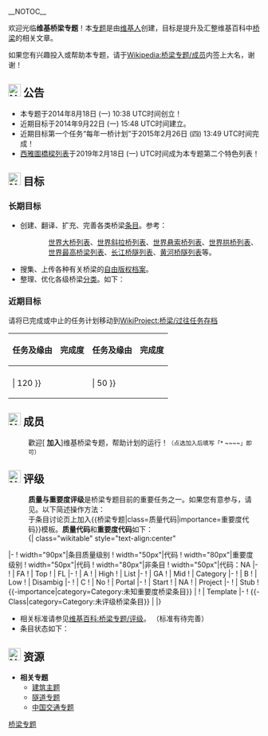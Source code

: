 {{维基专题状态|semi-active}}
__NOTOC__ 
{{WP:桥梁专题/Sidebar}}
{{Shortcut|WP:桥|WP:BRIDGE}}

欢迎光临'''维基桥梁专题'''！本[[WP:专题|专题]]是由[[WP:维基人|维基人]]创建，目标是提升及汇整维基百科中[[桥梁|桥梁]]的相关文章。

如果您有兴趣投入或帮助本专题，请于[[Wikipedia:桥梁专题/成员|Wikipedia:桥梁专题/成员]]内签上大名，谢谢！

== [[File:Nuvola_apps_klipper.png|25px]] 公告 ==
* 本专题于2014年8月18日 (一) 10:38 UTC时间创立！
* 近期目标于2014年9月22日 (一) 15:48 UTC时间建立。
* 近期目标第一个任务“每年一桥计划”于2015年2月26日 (四) 13:49 UTC时间完成！
* [[西雅圖橋樑列表|西雅圖橋樑列表]]于2019年2月18日 (一) UTC时间成为本专题第二个特色列表！

== [[File:Nuvola_apps_kmines.png|25px]] 目标 ==
===长期目标===
* 创建、翻译、扩充、完善各类桥梁[[WP:条目|条目]]。参考：
::[[世界大桥列表|世界大桥列表]]、[[世界斜拉桥列表|世界斜拉桥列表]]、[[世界悬索桥列表|世界悬索桥列表]]、[[世界拱桥列表|世界拱桥列表]]、[[世界最高桥梁列表|世界最高桥梁列表]]、[[长江桥隧列表|长江桥隧列表]]、[[黄河桥隧列表|黄河桥隧列表]]等。
* 搜集、上传各种有关桥梁的[[WP:维基共享资源|自由版权档案]]。
* 整理、优化各级桥梁[[WP:分类|分类]]。如下：
::{{category tree all|橋梁|depth=1}}

===近期目标===
{{HideH
|Head         = 维基桥梁专题近期计划
|FrameStyle   = width: 900px; border: 1px solid #D4D4D4; padding: 5px;
|HeadStyle    = background: #E6C3C3;
|ContentStyle = 
}}
请将已完成或中止的任务计划移动到[[WikiProject:桥梁/过往任务存档|WikiProject:桥梁/过往任务存档]]
{|class="wikitable"
!任务及缘由 !! 完成度!! 任务及缘由 !! 完成度
|-
|colspan = 2|{{Progress Thermometer| task = '''每年一桥计划'''：<br>比较[[:Category:20世紀橋樑|:Category:20世紀橋樑]]和[[:en:Category:20th-century_bridges|:en:Category:20th-century bridges]]<br>就会发现中文维基上20世纪通车的桥梁条目还比较稀少，有些年份甚至一座都没有。故本计划希望能在每年完成的桥梁中至少建立一个条目，使[[:Category:20世紀橋樑|:Category:20世紀橋樑]]能被填满。| 100 | 100 }}
|colspan = 2|{{Progress Thermometer| task = '''[[世界斜拉桥列表|世界斜拉桥列表]]红链及绿链清除计划'''：<br>[[世界斜拉桥列表|世界斜拉桥列表]]是“长期目标”中最接近[[WP:特色列表|特色列表]]的参考列表，但目前尚有多个红链及绿链待解决，如能将它提升为特色列表将是本专题建立以来的第一个重大贡献。| 292 | 348<!--128+69+57+71+23--> }}
|-
|colspan = 2|{{Progress Thermometer| task = '''[[t:日本百名橋|日本百名橋]]红链及绿链清除计划'''：<br>[[日本百名橋|日本百名橋]]是由橋梁工程專家松村博選定日本100座具有特色的橋樑，其中包含許多日本的橋梁之最、多數被列為指定財，具有許多觀光和歷史價值。| {{#expr:{{PAGESINCATEGORY:日本百名橋}}-1}}| 120<!--100+20番外，其中二個是天然岩石。--> }}
|colspan = 2|{{Progress Thermometer| task = '''[[t:浪速的名橋50選|浪速的名橋50選]]红链及绿链清除计划'''：<br>大阪曾經是被譽為「水都」，其地形和經商需求建造了許多橋樑，多數橋梁傳至經，經土木學會關西支部評選最有歷史、技術、周圍景色等最有價值的{{tsl|ja|浪速の名橋50選}}。|{{#expr:{{PAGESINCATEGORY:浪速的名橋50選}}-1}}| 50<!--50番外--> }}
|}
{{HideF}}

== [[File:Nuvola_apps_kuser.svg|25px]] 成员 ==

: 歡迎[{{fullurl:Wikipedia:桥梁专题/成员|action=edit}} '''加入''']维基桥梁专题，帮助计划的运行！<small>（点选加入后填写「<nowiki>* ~~~~</nowiki>」即可）</small>
{{HideH
|Head         = 维基桥梁专题成员列表
|FrameStyle   = width: 600px; border: 1px solid #D4D4D4; padding: 5px;
|HeadStyle    = background: #E6C3C3;
|ContentStyle = 
}}
{{Wikipedia:桥梁专题/成员}}
{{HideF}}

== [[File:Nuvola_apps_korganizer.svg|25px]] 评级 ==
: '''质量与重要度评级'''是桥梁专题目前的重要任务之一。如果您有意参与，请见{{Template|桥梁专题}}。以下简述操作方法：<br />
: 于条目讨论页上加入<nowiki>{{桥梁专题|class=质量代码|importance=重要度代码}}</nowiki>模板。'''质量代码'''和'''重要度代码'''如下：
:{| class="wikitable" style="text-align:center"
|-
! width="90px"|条目质量级别
! width="50px"|代码
! width="80px"|重要度级别
! width="50px"|代码
! width="80px"|非条目
! width="50px"|代码：NA
|-
! {{FA-Class|category=Category:特色级桥梁条目}}
| FA
! {{Top-importance|category=Category:极高重要度桥梁条目}}
| Top
! {{FL-Class|category=Category:特色列表级桥梁条目}}
| FL
|-
! {{A-Class|category=Category:甲级桥梁条目}}
| A
! {{High-importance|category=Category:高重要度桥梁条目}}
| High
! {{List-Class|category=Category:列表级桥梁条目}}
| List
|-
! {{GA-Class|category=Category:优良级桥梁条目}}
| GA
! {{Mid-importance|category=Category:中重要度桥梁条目}}
| Mid
! {{Category-Class|category=Category:分类级桥梁条目}}
| Category
|-
! {{B-Class|category=Category:乙级桥梁条目}}
| B
! {{Low-importance|category=Category:低重要度桥梁条目}}
| Low
! {{Disambig-Class|category=Category:消歧义级桥梁条目}}
| Disambig
|-
! {{C-Class|category=Category:丙级桥梁条目}}
| C
! {{No-importance|category=Category:无重要度桥梁条目}}
| No
! {{Portal-Class|category=Category:主题级桥梁条目}}
| Portal
|-
! {{Start-Class|category=Category:初级桥梁条目}}
| Start
! {{NA-importance|category=Category:不适用重要度桥梁条目}}
| NA
! {{Project-Class|category=Category:专题级桥梁条目}}
| Project
|-
! {{Stub-Class|category=Category:小作品级桥梁条目}}
| Stub
! {{-importance|category=Category:未知重要度桥梁条目}}
| 
! {{Template-Class|category=Category:模板级桥梁条目}}
| Template
|-
! {{-Class|category=Category:未评级桥梁条目}}
| 
|}
* 相关标准请参见[[维基百科:桥梁专题/评级|维基百科:桥梁专题/评级]]。 （标准有待完善）
* 条目状态如下：
{{Articles by Quality|topic=桥梁|project=桥梁|format=TOC}}
{{Articles by Importance|topic=桥梁|project=桥梁|format=TOC}}

== [[File:Nuvola_apps_kpdf.png|25px]] 资源 ==
{{commons|Bridge|桥梁}}
{{commons|Category:Bridges|Category:桥梁}}
* '''相关专题'''
** [[Portal:建筑|建筑主题]]
** [[WP:隧道专题|隧道专题]]
** [[WP:中国交通专题|中国交通专题]]

{{WikiProject Footer}}
[[Category:桥梁专题|]]